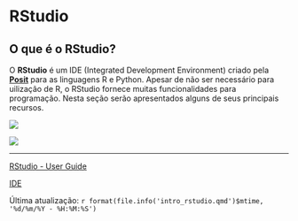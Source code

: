 # RStudio

## O que é o RStudio?

O **RStudio** é um IDE (Integrated Development Environment) criado pela [**Posit**](https://posit.co/) para as linguagens R e Python. Apesar de não ser necessário para uilização de R, o RStudio fornece muitas funcionalidades para programação. Nesta seção serão apresentados alguns de seus principais recursos.

![](images/rstudio/rstudio_layout.png){fig-align="center"}

![](images/rstudio/about_rstudio.png){fig-align="center"}

------------------------------------------------------------------------

[RStudio - User Guide](https://docs.posit.co/ide/user/)

[IDE](https://en.wikipedia.org/wiki/Integrated_development_environment)

Última atualização: `r format(file.info('intro_rstudio.qmd')$mtime, '%d/%m/%Y - %H:%M:%S')`
